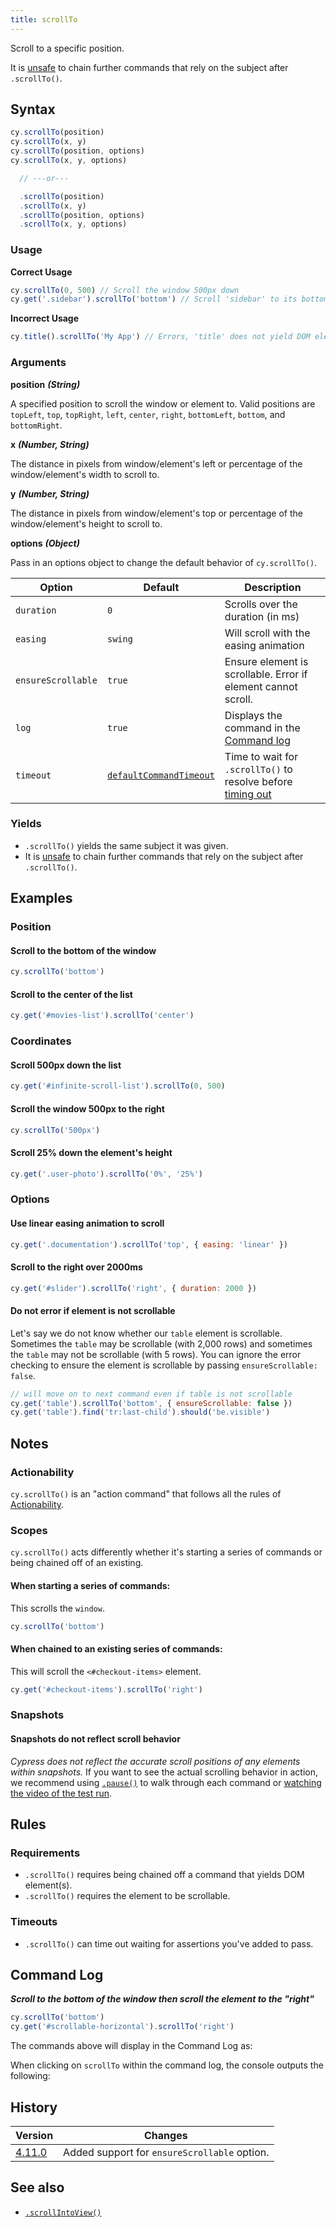 ```yaml
---
title: scrollTo
---
```


Scroll to a specific position.

It is [unsafe](/guides/core-concepts/retry-ability#Only-queries-are-retried) to
chain further commands that rely on the subject after `.scrollTo()`.

## Syntax

```javascript
cy.scrollTo(position)
cy.scrollTo(x, y)
cy.scrollTo(position, options)
cy.scrollTo(x, y, options)

  // ---or---

  .scrollTo(position)
  .scrollTo(x, y)
  .scrollTo(position, options)
  .scrollTo(x, y, options)
```

### Usage

**<Icon name="check-circle" color="green" /> Correct Usage**

```javascript
cy.scrollTo(0, 500) // Scroll the window 500px down
cy.get('.sidebar').scrollTo('bottom') // Scroll 'sidebar' to its bottom
```

**<Icon name="exclamation-triangle" color="red" /> Incorrect Usage**

```javascript
cy.title().scrollTo('My App') // Errors, 'title' does not yield DOM element
```

### Arguments

**<Icon name="angle-right" /> position** **_(String)_**

A specified position to scroll the window or element to. Valid positions are
`topLeft`, `top`, `topRight`, `left`, `center`, `right`, `bottomLeft`, `bottom`,
and `bottomRight`.

<DocsImage
  src="/img/api/coordinates-diagram.jpg"
  alt="cypress-command-positions-diagram"
/>

**<Icon name="angle-right" /> x** **_(Number, String)_**

The distance in pixels from window/element's left or percentage of the
window/element's width to scroll to.

**<Icon name="angle-right" /> y** **_(Number, String)_**

The distance in pixels from window/element's top or percentage of the
window/element's height to scroll to.

**<Icon name="angle-right" /> options** **_(Object)_**

Pass in an options object to change the default behavior of `cy.scrollTo()`.

| Option             | Default                                                              | Description                                                                              |
| ------------------ | -------------------------------------------------------------------- | ---------------------------------------------------------------------------------------- |
| `duration`         | `0`                                                                  | Scrolls over the duration (in ms)                                                        |
| `easing`           | `swing`                                                              | Will scroll with the easing animation                                                    |
| `ensureScrollable` | `true`                                                               | Ensure element is scrollable. Error if element cannot scroll.                            |
| `log`              | `true`                                                               | Displays the command in the [Command log](/guides/core-concepts/cypress-app#Command-Log) |
| `timeout`          | [`defaultCommandTimeout`](/guides/references/configuration#Timeouts) | Time to wait for `.scrollTo()` to resolve before [timing out](#Timeouts)                 |

### Yields [<Icon name="question-circle"/>](/guides/core-concepts/introduction-to-cypress#Subject-Management)

- `.scrollTo()` yields the same subject it was given.
- It is [unsafe](/guides/core-concepts/retry-ability#Only-queries-are-retried)
  to chain further commands that rely on the subject after `.scrollTo()`.

## Examples

### Position

#### Scroll to the bottom of the window

```javascript
cy.scrollTo('bottom')
```

#### Scroll to the center of the list

```javascript
cy.get('#movies-list').scrollTo('center')
```

### Coordinates

#### Scroll 500px down the list

```javascript
cy.get('#infinite-scroll-list').scrollTo(0, 500)
```

#### Scroll the window 500px to the right

```javascript
cy.scrollTo('500px')
```

#### Scroll 25% down the element's height

```javascript
cy.get('.user-photo').scrollTo('0%', '25%')
```

### Options

#### Use linear easing animation to scroll

```javascript
cy.get('.documentation').scrollTo('top', { easing: 'linear' })
```

#### Scroll to the right over 2000ms

```javascript
cy.get('#slider').scrollTo('right', { duration: 2000 })
```

#### Do not error if element is not scrollable

Let's say we do not know whether our `table` element is scrollable. Sometimes
the `table` may be scrollable (with 2,000 rows) and sometimes the `table` may
not be scrollable (with 5 rows). You can ignore the error checking to ensure the
element is scrollable by passing `ensureScrollable: false`.

```js
// will move on to next command even if table is not scrollable
cy.get('table').scrollTo('bottom', { ensureScrollable: false })
cy.get('table').find('tr:last-child').should('be.visible')
```

## Notes

### Actionability

`cy.scrollTo()` is an "action command" that follows all the rules of
[Actionability](/guides/core-concepts/interacting-with-elements).

### Scopes

`cy.scrollTo()` acts differently whether it's starting a series of commands or
being chained off of an existing.

#### When starting a series of commands:

This scrolls the `window`.

```javascript
cy.scrollTo('bottom')
```

#### When chained to an existing series of commands:

This will scroll the `<#checkout-items>` element.

```javascript
cy.get('#checkout-items').scrollTo('right')
```

### Snapshots

#### Snapshots do not reflect scroll behavior

_Cypress does not reflect the accurate scroll positions of any elements within
snapshots._ If you want to see the actual scrolling behavior in action, we
recommend using [`.pause()`](/api/commands/pause) to walk through each command
or
[watching the video of the test run](/guides/guides/screenshots-and-videos#Videos).

## Rules

### Requirements [<Icon name="question-circle"/>](/guides/core-concepts/introduction-to-cypress#Chains-of-Commands)

- `.scrollTo()` requires being chained off a command that yields DOM element(s).
- `.scrollTo()` requires the element to be scrollable.

### Timeouts [<Icon name="question-circle"/>](/guides/core-concepts/introduction-to-cypress#Timeouts)

- `.scrollTo()` can time out waiting for assertions you've added to pass.

## Command Log

**_Scroll to the bottom of the window then scroll the element to the "right"_**

```javascript
cy.scrollTo('bottom')
cy.get('#scrollable-horizontal').scrollTo('right')
```

The commands above will display in the Command Log as:

<DocsImage
  src="/img/api/scrollto/command-log-scrollto.png"
  alt="command log for scrollTo"
/>

When clicking on `scrollTo` within the command log, the console outputs the
following:

<DocsImage
  src="/img/api/scrollto/console-log-scrollto.png"
  alt="console.log for scrollTo"
/>

## History

| Version                                       | Changes                                      |
| --------------------------------------------- | -------------------------------------------- |
| [4.11.0](/guides/references/changelog#4-11-0) | Added support for `ensureScrollable` option. |

## See also

- [`.scrollIntoView()`](/api/commands/scrollintoview)
